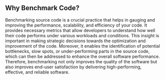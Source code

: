 ## Why Benchmark Code?

Benchmarking source code is a crucial practice that helps in gauging and improving the
performance, scalability, and efficiency of your code.
It provides necessary metrics that allow developers to understand how well their code performs
under various workloads and conditions.
This insight is important in making strategic decisions towards the optimization and improvement of the code.
Moreover, it enables the identification of potential bottlenecks, slow spots,
or under-performing parts in the source code, which can then be addressed to enhance the overall software performance.
Therefore, benchmarking not only improves the quality of the software but also improves end-user satisfaction by delivering high-performing, effective, and reliable software.
